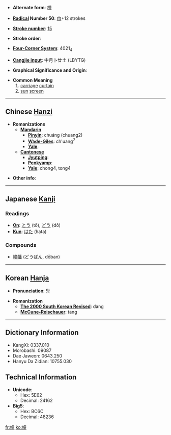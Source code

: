 * '''Alternate form''': [[橦]]

* '''[[Wiktionary:Chinese radical index| Radical]] Number 50''': [[Wiktionary:Chinese radical index 巾|巾]]+12 strokes

* '''[[Wiktionary:Chinese total strokes index|Stroke number]]''': [[Wiktionary:Chinese total strokes index 15|15]]

* '''Stroke order''': 

* '''[[Wiktionary:Chinese four corner index|Four-Corner System]]''': 4021<sub>4</sub>

* '''[[Wiktionary:Chinese Cangjie index|Cangjie input]]''': 中月卜廿土 (LBYTG)

* '''Graphical Significance and Origin''': 

* '''Common Meaning'''
*#[[carriage]] [[curtain]]
*# [[sun]] [[screen]]


----

== Chinese [[Hanzi]] ==

* '''Romanizations'''
** '''[[Mandarin]]'''
*** '''[[Pinyin]]''': chuáng (chuang2)
*** '''[[Wade-Giles]]''': ch'uang<sup>2</sup>
*** '''[[Yale]]''': 
** '''[[Cantonese]]'''
*** '''[[Jyutping]]''':
*** '''[[Penkyamp]]''': 
*** '''[[Yale]]''': chong4, tong4

* '''Other info''': 

----

== Japanese [[Kanji]] ==

===Readings===
* '''[[On]]''': [[とう]] (tō), [[どう]] (dō)
* '''[[Kun]]''': [[はた]] (hata)

===Compounds===
*[[幢幡]] (どうばん, dōban)

----

== Korean [[Hanja]] ==

* '''Pronunciation''': [[당]]

* '''Romanization'''
** '''[[The 2000 South Korean Revised Romanization|The 2000 South Korean Revised]]''': dang
** '''[[McCune-Reischauer]]''': tang

----

== Dictionary Information ==

* KangXi: 0337.010
* Morobashi: 09087
* Dae Jaweon: 0643.250
* Hanyu Da Zidian: 10755.030

== Technical Information ==

* '''Unicode''':
** Hex: 5E62
** Decimal: 24162
* '''Big5''':
** Hex: BC6C
** Decimal: 48236

[[fr:幢]]
[[ko:幢]]